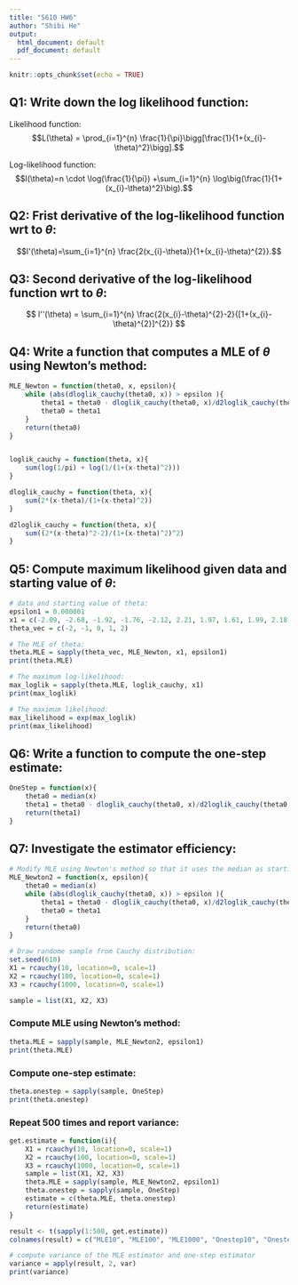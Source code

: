 ```yaml
---
title: "S610 HW6"
author: "Shibi He"
output:
  html_document: default
  pdf_document: default
---
```


```r
knitr::opts_chunk$set(echo = TRUE)
```

## Q1: Write down the log likelihood function:

Likelihood function:
$$L(\theta) = \prod_{i=1}^{n} \frac{1}{\pi}\bigg[\frac{1}{1+(x_{i}-\theta)^2}\bigg].$$


Log-likelihood function:
$$l(\theta)=n \cdot \log(\frac{1}{\pi}) +\sum_{i=1}^{n} \log\big(\frac{1}{1+(x_{i}-\theta)^2}\big).$$



## Q2: Frist derivative of the log-likelihood function wrt to $\theta$:
$$l'(\theta)=\sum_{i=1}^{n} \frac{2(x_{i}-\theta)}{1+(x_{i}-\theta)^{2}}.$$


## Q3: Second derivative of the log-likelihood function wrt to $\theta$:
$$ l''(\theta) = \sum_{i=1}^{n} \frac{2(x_{i}-\theta)^{2}-2}{[1+(x_{i}-\theta)^{2}]^{2}} $$


## Q4: Write a function that computes a MLE of $\theta$  using Newton's method:

```r
MLE_Newton = function(theta0, x, epsilon){
    while (abs(dloglik_cauchy(theta0, x)) > epsilon ){
        theta1 = theta0 - dloglik_cauchy(theta0, x)/d2loglik_cauchy(theta0, x)
        theta0 = theta1
    }
    return(theta0)
}


loglik_cauchy = function(theta, x){
    sum(log(1/pi) + log(1/(1+(x-theta)^2)))
}

dloglik_cauchy = function(theta, x){
    sum(2*(x-theta)/(1+(x-theta)^2))
}

d2loglik_cauchy = function(theta, x){
    sum((2*(x-theta)^2-2)/(1+(x-theta)^2)^2)
}
```


## Q5: Compute maximum likelihood given data and starting value of $\theta$:
```r
# data and starting value of theta:
epsilon1 = 0.000001
x1 = c(-2.09, -2.68, -1.92, -1.76, -2.12, 2.21, 1.97, 1.61, 1.99, 2.18)
theta_vec = c(-2, -1, 0, 1, 2)

# The MLE of theta:
theta.MLE = sapply(theta_vec, MLE_Newton, x1, epsilon1)
print(theta.MLE)

# The maximum log-likelihood:
max_loglik = sapply(theta.MLE, loglik_cauchy, x1)
print(max_loglik)

# The maximum likelihood:
max_likelihood = exp(max_loglik)
print(max_likelihood)
```



## Q6: Write a function to compute the one-step estimate:

```r
OneStep = function(x){
    theta0 = median(x)
    theta1 = theta0 - dloglik_cauchy(theta0, x)/d2loglik_cauchy(theta0, x)
    return(theta1)
}
```



## Q7: Investigate the estimator efficiency:

```r
# Modify MLE using Newton's method so that it uses the median as starting value
MLE_Newton2 = function(x, epsilon){
    theta0 = median(x)
    while (abs(dloglik_cauchy(theta0, x)) > epsilon ){
        theta1 = theta0 - dloglik_cauchy(theta0, x)/d2loglik_cauchy(theta0, x)
        theta0 = theta1
    }
    return(theta0)
}
```


```r
# Draw randome sample from Cauchy distribution:
set.seed(610)
X1 = rcauchy(10, location=0, scale=1)
X2 = rcauchy(100, location=0, scale=1)
X3 = rcauchy(1000, location=0, scale=1)

sample = list(X1, X2, X3)
```


### Compute MLE using Newton's method:
```r
theta.MLE = sapply(sample, MLE_Newton2, epsilon1)
print(theta.MLE)
```

### Compute one-step estimate:
```r
theta.onestep = sapply(sample, OneStep)
print(theta.onestep)
```



### Repeat 500 times and report variance:
```r
get.estimate = function(i){
    X1 = rcauchy(10, location=0, scale=1)
    X2 = rcauchy(100, location=0, scale=1)
    X3 = rcauchy(1000, location=0, scale=1)
    sample = list(X1, X2, X3)
    theta.MLE = sapply(sample, MLE_Newton2, epsilon1)
    theta.onestep = sapply(sample, OneStep)
    estimate = c(theta.MLE, theta.onestep)
    return(estimate)
}

result <- t(sapply(1:500, get.estimate))
colnames(result) = c("MLE10", "MLE100", "MLE1000", "Onestep10", "Onestep100", "Onestep1000")

# compute variance of the MLE estimator and one-step estimator
variance = apply(result, 2, var)
print(variance)
```


